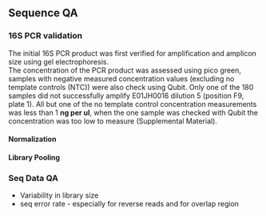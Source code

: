 ## Sequence QA

### 16S PCR validation
The initial 16S PCR product was first verified for amplification and amplicon size using gel electrophoresis.  
The concentration of the PCR product was assessed using pico green, samples with negative measured concentration values (excluding no template controls (NTC)) were also check using Qubit. Only one of the 180 samples did not successfully amplify E01JH0016 dilution 5 (position F9, plate 1).  All but one of the no template control concentration measurements was less than 1 __ng per ul__, when the one sample was checked with Qubit the concentration was too low to measure (Supplemental Material).   

#### Normalization


#### Library Pooling


### Seq Data QA  
* Variability in library size
* seq error rate - especially for reverse reads and for overlap region
